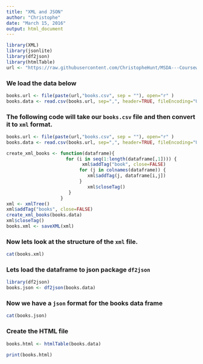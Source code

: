 ```yaml
---
title: "XML and JSON"
author: "Christophe"
date: "March 15, 2016"
output: html_document
---
```



```r
library(XML)
library(jsonlite)
library(df2json)
library(htmlTable)
url <- "https://raw.githubusercontent.com/ChristopheHunt/MSDA---Coursework/master/Data%20607/Homework/data/"
```

### We load the data below
```r
books.url <- file(paste(url,"books.csv", sep = ""), open="r" )
books.data <- read.csv(books.url, sep=",", header=TRUE, fileEncoding="UTF-8", stringsAsFactors = FALSE)
```

### The following code will take our `books.csv` file and then convert it to `xml` format. 

```r
books.url <- file(paste(url,"books.csv", sep = ""), open="r" )
books.data <- read.csv(books.url, sep=",", header=TRUE, fileEncoding="UTF-8", stringsAsFactors = FALSE)

create_xml_books <- function(dataframe){
                      for (i in seq(1:length(dataframe[,1]))) {
                            xml$addTag("book", close=FALSE)
                           for (j in colnames(dataframe)) {
                              xml$addTag(j, dataframe[i,j])
                           } 
                              xml$closeTag()
                       }
                    }
xml <- xmlTree()
xml$addTag("books", close=FALSE)
create_xml_books(books.data)
xml$closeTag()
books.xml <- saveXML(xml)
```

### Now lets look at the structure of the `xml` file. 

```r
cat(books.xml)
```

### Lets load the dataframe to json package `df2json`

```r
library(df2json)
books.json <- df2json(books.data)
```

### Now we have a `json` format for the books data frame

```r
cat(books.json)
```

### Create the HTML file 

```r
books.html <- htmlTable(books.data)
```

```r
print(books.html)
```


```r

```